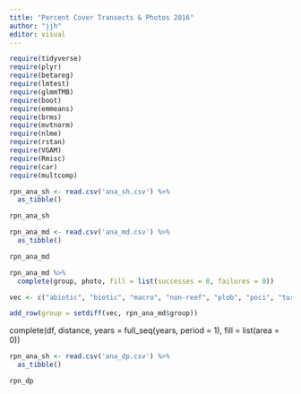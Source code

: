 ```yaml
---
title: "Percent Cover Transects & Photos 2016"
author: "jjh"
editor: visual
---
```


```r
require(tidyverse)
require(plyr)
require(betareg)
require(lmtest)
require(glmmTMB)
require(boot)
require(emmeans)
require(brms)
require(mvtnorm)
require(nlme)
require(rstan)
require(VGAM)
require(Rmisc)
require(car)
require(multcomp)
```

```r
rpn_ana_sh <- read.csv('ana_sh.csv') %>%
  as_tibble()
```

```r
rpn_ana_sh
```

```r
rpn_ana_md <- read.csv('ana_md.csv') %>%
  as_tibble()
```

```r
rpn_ana_md
```

```r
rpn_ana_md %>%
  complete(group, photo, fill = list(successes = 0, failures = 0))
```

```r
vec <- c("abiotic", "biotic", "macro", "non-reef", "plob", "poci", "turf")
```

```r
add_row(group = setdiff(vec, rpn_ana_md$group))
```



complete(df, distance, years = full_seq(years, period = 1), fill = list(area = 0))

```r
rpn_ana_sh <- read.csv('ana_dp.csv') %>%
  as_tibble()
```

```r
rpn_dp
```






















